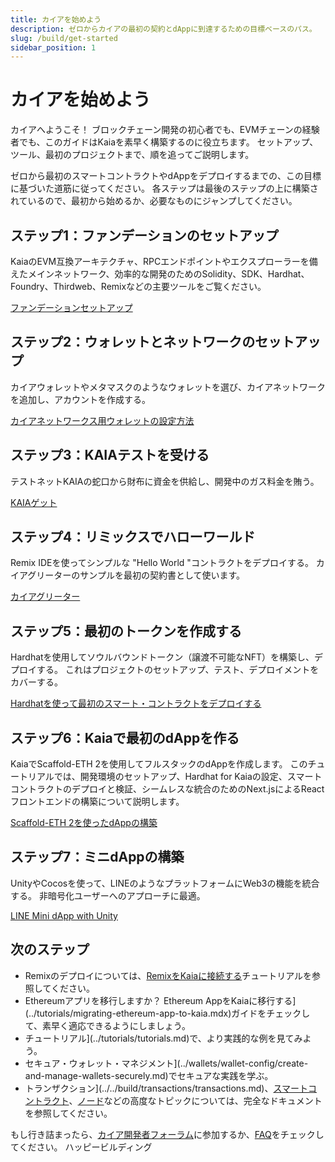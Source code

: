 ```yaml
---
title: カイアを始めよう
description: ゼロからカイアの最初の契約とdAppに到達するための目標ベースのパス。
slug: /build/get-started
sidebar_position: 1
---
```



# カイアを始めよう

カイアへようこそ！ ブロックチェーン開発の初心者でも、EVMチェーンの経験者でも、このガイドはKaiaを素早く構築するのに役立ちます。 セットアップ、ツール、最初のプロジェクトまで、順を追ってご説明します。

ゼロから最初のスマートコントラクトやdAppをデプロイするまでの、この目標に基づいた道筋に従ってください。 各ステップは最後のステップの上に構築されているので、最初から始めるか、必要なものにジャンプしてください。

<GetStartedCards />

<h2 id="step-1-foundation-setup">ステップ1：ファンデーションのセットアップ</h2>

KaiaのEVM互換アーキテクチャ、RPCエンドポイントやエクスプローラーを備えたメインネットワーク、効率的な開発のためのSolidity、SDK、Hardhat、Foundry、Thirdweb、Remixなどの主要ツールをご覧ください。

[ファンデーションセットアップ](../get-started/foundation-setup.md)

<h2 id="step-2-set-up-wallet--network">ステップ2：ウォレットとネットワークのセットアップ</h2>

カイアウォレットやメタマスクのようなウォレットを選び、カイアネットワークを追加し、アカウントを作成する。

[カイアネットワークス用ウォレットの設定方法](../wallets/wallet-config/configure-wallet-for-kaia-networks.mdx)

<h2 id="step-3-get-test-kaia">ステップ3：KAIAテストを受ける</h2>

テストネットKAIAの蛇口から財布に資金を供給し、開発中のガス料金を賄う。

[KAIAゲット](../get-started/getting-kaia.md)

<h2 id="step-4-hello-world-with-remix">ステップ4：リミックスでハローワールド</h2>

Remix IDEを使ってシンプルな "Hello World "コントラクトをデプロイする。 カイアグリーターのサンプルを最初の契約書として使います。

[カイアグリーター](../smart-contracts/token-development/samples/kaiagreeter.md)

<h2 id="step-5-create-your-first-token">ステップ5：最初のトークンを作成する</h2>

Hardhatを使用してソウルバウンドトークン（譲渡不可能なNFT）を構築し、デプロイする。 これはプロジェクトのセットアップ、テスト、デプロイメントをカバーする。

[Hardhatを使って最初のスマート・コントラクトをデプロイする](../get-started/hardhat.md)

<h2 id="step-6-build-your-first-dapp-on-kaia">ステップ6：Kaiaで最初のdAppを作る</h2>

KaiaでScaffold-ETH 2を使用してフルスタックのdAppを作成します。 このチュートリアルでは、開発環境のセットアップ、Hardhat for Kaiaの設定、スマートコントラクトのデプロイと検証、シームレスな統合のためのNext.jsによるReactフロントエンドの構築について説明します。

[Scaffold-ETH 2を使ったdAppの構築](../tutorials/scaffold-eth.md)

<h2 id="step-7-build-a-mini-dapp">ステップ7：ミニdAppの構築</h2>

UnityやCocosを使って、LINEのようなプラットフォームにWeb3の機能を統合する。 非暗号化ユーザーへのアプローチに最適。

[LINE Mini dApp with Unity](../../minidapps/minidapps.md)

<h2 id="next-steps">次のステップ</h2>

* Remixのデプロイについては、[RemixをKaiaに接続する](../tutorials/connecting-remix.md)チュートリアルを参照してください。
* Ethereumアプリを移行しますか？ Ethereum AppをKaiaに移行する](../tutorials/migrating-ethereum-app-to-kaia.mdx)ガイドをチェックして、素早く適応できるようにしましょう。
* チュートリアル](../tutorials/tutorials.md)で、より実践的な例を見てみよう。
* セキュア・ウォレット・マネジメント](../wallets/wallet-config/create-and-manage-wallets-securely.md)でセキュアな実践を学ぶ。
* トランザクション](../../build/transactions/transactions.md)、[スマートコントラクト](../smart-contracts/smart-contracts.md)、[ノード](../../nodes/nodes.md)などの高度なトピックについては、完全なドキュメントを参照してください。

もし行き詰まったら、[カイア開発者フォーラム](https://devforum.kaia.io/)に参加するか、[FAQ](../../misc/faq.md)をチェックしてください。 ハッピービルディング
